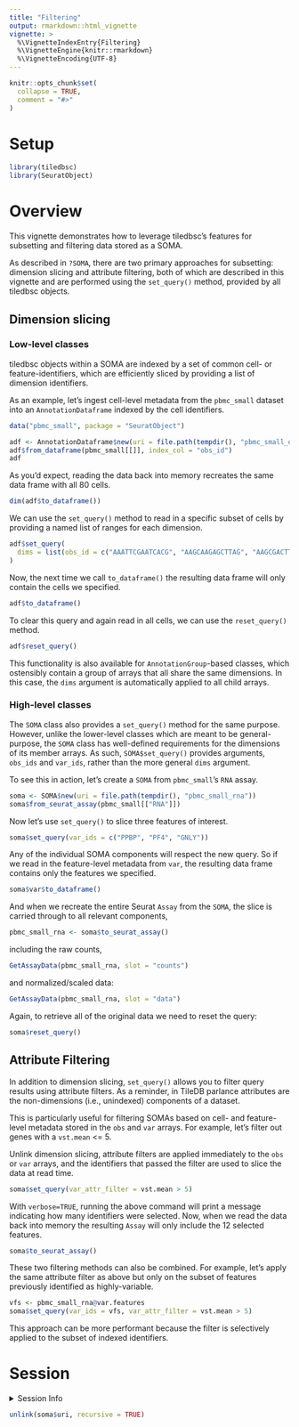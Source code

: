 ```yaml
---
title: "Filtering"
output: rmarkdown::html_vignette
vignette: >
  %\VignetteIndexEntry{Filtering}
  %\VignetteEngine{knitr::rmarkdown}
  %\VignetteEncoding{UTF-8}
---
```


```r
knitr::opts_chunk$set(
  collapse = TRUE,
  comment = "#>"
)
```

# Setup

```r
library(tiledbsc)
library(SeuratObject)
```

# Overview

This vignette demonstrates how to leverage tiledbsc's features for subsetting and filtering data stored as a SOMA.

As described in `?SOMA`, there are two primary approaches for subsetting: dimension slicing and attribute filtering, both of which are described in this vignette and are performed using the `set_query()` method, provided by all tiledbsc objects.

## Dimension slicing

### Low-level classes

tiledbsc objects within a SOMA are indexed by a set of common cell- or feature-identifiers, which are efficiently sliced by providing a list of dimension identifiers.

As an example, let's ingest cell-level metadata from the `pbmc_small` dataset into an `AnnotationDataframe` indexed by the cell identifiers.

```r
data("pbmc_small", package = "SeuratObject")

adf <- AnnotationDataframe$new(uri = file.path(tempdir(), "pbmc_small_obs"))
adf$from_dataframe(pbmc_small[[]], index_col = "obs_id")
adf
```

As you'd expect, reading the data back into memory recreates the same data frame with all 80 cells.

```r
dim(adf$to_dataframe())
```

We can use the `set_query()` method to read in a specific subset of cells by providing a named list of ranges for each dimension.

```r
adf$set_query(
  dims = list(obs_id = c("AAATTCGAATCACG", "AAGCAAGAGCTTAG", "AAGCGACTTTGACG"))
)
```

Now, the next time we call `to_dataframe()` the resulting data frame will only contain the cells we specified.

```r
adf$to_dataframe()
```

To clear this query and again read in all cells, we can use the `reset_query()` method.

```r
adf$reset_query()
```

This functionality is also available for `AnnotationGroup`-based classes, which ostensibly contain a group of arrays that all share the same dimensions. In this case, the `dims` argument is automatically applied to all child arrays.

### High-level classes

The `SOMA` class also provides a `set_query()` method for the same purpose. However, unlike the lower-level classes which are meant to be general-purpose,
the `SOMA` class has well-defined requirements for the dimensions of its member arrays. As such, `SOMA$set_query()` provides arguments, `obs_ids` and `var_ids`, rather than the more general `dims` argument.

To see this in action, let's create a `SOMA` from `pbmc_small`'s `RNA` assay.

```r
soma <- SOMA$new(uri = file.path(tempdir(), "pbmc_small_rna"))
soma$from_seurat_assay(pbmc_small[["RNA"]])
```

Now let's use `set_query()` to slice three features of interest.

```r
soma$set_query(var_ids = c("PPBP", "PF4", "GNLY"))
```

Any of the individual SOMA components will respect the new query. So if we read in the feature-level metadata from `var`, the resulting data frame contains only the features we specified.

```r
soma$var$to_dataframe()
```

And when we recreate the entire Seurat `Assay` from the `SOMA`, the slice is carried through to all relevant components,

```r
pbmc_small_rna <- soma$to_seurat_assay()
```

including the raw counts,

```r
GetAssayData(pbmc_small_rna, slot = "counts")
```

and normalized/scaled data:

```r
GetAssayData(pbmc_small_rna, slot = "data")
```

Again, to retrieve all of the original data we need to reset the query:

```r
soma$reset_query()
```

## Attribute Filtering

In addition to dimension slicing, `set_query()` allows you to filter query results using attribute filters. As a reminder, in TileDB parlance attributes are the non-dimensions (i.e., unindexed) components of a dataset.

This is particularly useful for filtering SOMAs based on cell- and feature-level metadata stored in the `obs` and `var` arrays. For example, let's filter out genes with a `vst.mean` <= 5.

Unlink dimension slicing, attribute filters are applied immediately to the `obs` or `var` arrays, and the identifiers that passed the filter are used to slice the data at read time.

```r
soma$set_query(var_attr_filter = vst.mean > 5)
```

With `verbose=TRUE`, running the above command will print a message indicating how many identifiers were selected. Now, when we read the data back into memory the resulting `Assay` will only include the 12 selected features.

```r
soma$to_seurat_assay()
```

These two filtering methods can also be combined. For example, let's apply the same attribute filter as above but only on the subset of features previously identified as highly-variable.

```r
vfs <- pbmc_small_rna@var.features
soma$set_query(var_ids = vfs, var_attr_filter = vst.mean > 5)
```

This approach can be more performant because the filter is selectively applied to the subset of indexed identifiers.

# Session

<details>
  <summary>Session Info</summary>
```r
sessionInfo()
```
</details>

```r
unlink(soma$uri, recursive = TRUE)
```
